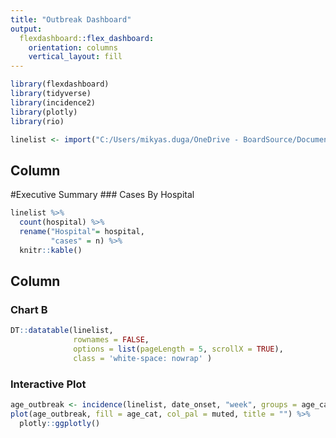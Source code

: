 ```yaml
---
title: "Outbreak Dashboard"
output: 
  flexdashboard::flex_dashboard:
    orientation: columns
    vertical_layout: fill
---
```


```r
library(flexdashboard)
library(tidyverse)
library(incidence2)
library(plotly)
library(rio)

linelist <- import("C:/Users/mikyas.duga/OneDrive - BoardSource/Documents/R/MDdashboard/linelist_cleaned.rds")
```

Column {data-width=650}
-----------------------------------------------------------------------
#Executive Summary
### Cases By Hospital

```r
linelist %>%
  count(hospital) %>%
  rename("Hospital"= hospital,
         "cases" = n) %>%
  knitr::kable()
```

Column {data-width=350}
-----------------------------------------------------------------------

### Chart B

```r
DT::datatable(linelist, 
              rownames = FALSE, 
              options = list(pageLength = 5, scrollX = TRUE), 
              class = 'white-space: nowrap' )
```

### Interactive Plot

```r
age_outbreak <- incidence(linelist, date_onset, "week", groups = age_cat)
plot(age_outbreak, fill = age_cat, col_pal = muted, title = "") %>% 
  plotly::ggplotly()
```

